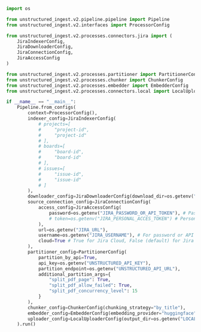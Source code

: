 ```python Python Ingest v2
import os

from unstructured_ingest.v2.pipeline.pipeline import Pipeline
from unstructured_ingest.v2.interfaces import ProcessorConfig

from unstructured_ingest.v2.processes.connectors.jira import (
    JiraIndexerConfig,
    JiraDownloaderConfig,
    JiraConnectionConfig,
    JiraAccessConfig
)

from unstructured_ingest.v2.processes.partitioner import PartitionerConfig
from unstructured_ingest.v2.processes.chunker import ChunkerConfig
from unstructured_ingest.v2.processes.embedder import EmbedderConfig
from unstructured_ingest.v2.processes.connectors.local import LocalUploaderConfig

if __name__ == "__main__":
    Pipeline.from_configs(
        context=ProcessorConfig(),
        indexer_config=JiraIndexerConfig(
            # projects=[
            #     "project-id",
            #     "project-id"
            # ],
            # boards=[
            #     "board-id",
            #     "board-id"
            # ],
            # issues=[
            #     "issue-id",
            #     "issue-id"
            # ]
        ),
        downloader_config=JiraDownloaderConfig(download_dir=os.getenv("LOCAL_FILE_DOWNLOAD_DIR")),
        source_connection_config=JiraConnectionConfig(
            access_config=JiraAccessConfig(
                password=os.getenv("JIRA_PASSWORD_OR_API_TOKEN"), # Password or API token authentication.
                # token=os.getenv("JIRA_PERSONAL_ACCES_TOKEN") # Personal access token authentication only.
            ),
            url=os.getenv("JIRA_URL"),
            username=os.getenv("JIRA_USERNAME"), # For password or API token authentication.
            cloud=True # True for Jira Cloud, False (default) for Jira Data Center.
        ),
        partitioner_config=PartitionerConfig(
            partition_by_api=True,
            api_key=os.getenv("UNSTRUCTURED_API_KEY"),
            partition_endpoint=os.getenv("UNSTRUCTURED_API_URL"),
            additional_partition_args={
                "split_pdf_page": True,
                "split_pdf_allow_failed": True,
                "split_pdf_concurrency_level": 15
            }
        ),
        chunker_config=ChunkerConfig(chunking_strategy="by_title"),
        embedder_config=EmbedderConfig(embedding_provider="huggingface"),
        uploader_config=LocalUploaderConfig(output_dir=os.getenv("LOCAL_FILE_OUTPUT_DIR"))
    ).run()
```